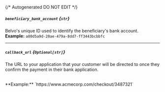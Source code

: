 {/* Autogenerated DO NOT EDIT  */}
##### `beneficiary_bank_account` *{`str`}*
Belvo's unique ID used to identify the beneficiary's bank account.
<br/>
**Example:** `a80d5a9d-20ae-479a-8dd7-ff3443bcbbfc`

---
##### `callback_url` *{`Optional[str]`}*
The URL to your application that your customer will be directed to once they confirm the payment in their bank application.

<br/>
**Example:** `https://www.acmecorp.com/checkout/3487321`

